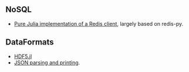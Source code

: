 
== NoSQL ==

* [https://github.com/msainz/Redis.jl Pure Julia implementation of a Redis client], largely based on redis-py.


== DataFormats ==

* [https://github.com/timholy/HDF5.jl HDF5.jl]
* [https://github.com/JuliaLang/JSON.jl JSON parsing and printing].

